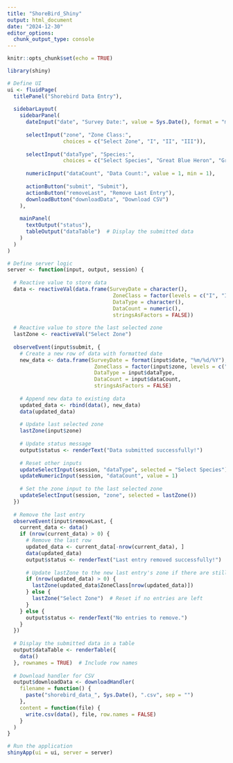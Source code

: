 ```yaml
---
title: "ShoreBird_Shiny"
output: html_document
date: "2024-12-30"
editor_options: 
  chunk_output_type: console
---
```


```r
knitr::opts_chunk$set(echo = TRUE)
```

```r
library(shiny)
```

```r
# Define UI
ui <- fluidPage(
  titlePanel("Shorebird Data Entry"),
  
  sidebarLayout(
    sidebarPanel(
      dateInput("date", "Survey Date:", value = Sys.Date(), format = "mm/dd/yyyy"),
      
      selectInput("zone", "Zone Class:",
                  choices = c("Select Zone", "I", "II", "III")),
      
      selectInput("dataType", "Species:",
                  choices = c("Select Species", "Great Blue Heron", "Great Egret", "Snowy Egret", "People", "Dogs on Leash", "Brown Pelican", "Cormorant", "Black-Bellied Plover", "Willet", "Wandering Tattler", "Spotted Sandpiper", "Marbled Godwit", "Whimbrel", "Ruddy Turnstone", "Black Turnstone", "Surfbird", "Sanderling", "Juvenile Gull", "Western Gull", "California Gull", "Heerman's Gull", "Herring Gull", "Tern", "Unidentified Gull", "Unidentified Bird (non-gull)", "Black Phoebe", "Say's Phoebe")),
      
      numericInput("dataCount", "Data Count:", value = 1, min = 1),
      
      actionButton("submit", "Submit"),
      actionButton("removeLast", "Remove Last Entry"),
      downloadButton("downloadData", "Download CSV")
    ),
    
    mainPanel(
      textOutput("status"),
      tableOutput("dataTable")  # Display the submitted data
    )
  )
)

# Define server logic
server <- function(input, output, session) {
  
  # Reactive value to store data
  data <- reactiveVal(data.frame(SurveyDate = character(),
                                  ZoneClass = factor(levels = c("I", "II", "III")),
                                  DataType = character(),
                                  DataCount = numeric(),
                                  stringsAsFactors = FALSE))
  
  # Reactive value to store the last selected zone
  lastZone <- reactiveVal("Select Zone")
  
  observeEvent(input$submit, {
    # Create a new row of data with formatted date
    new_data <- data.frame(SurveyDate = format(input$date, "%m/%d/%Y"),  # Format date as MM/DD/YYYY
                            ZoneClass = factor(input$zone, levels = c("I", "II", "III")),
                            DataType = input$dataType,
                            DataCount = input$dataCount,
                            stringsAsFactors = FALSE)
    
    # Append new data to existing data
    updated_data <- rbind(data(), new_data)
    data(updated_data)
    
    # Update last selected zone
    lastZone(input$zone)
    
    # Update status message
    output$status <- renderText("Data submitted successfully!")
    
    # Reset other inputs
    updateSelectInput(session, "dataType", selected = "Select Species")
    updateNumericInput(session, "dataCount", value = 1)
    
    # Set the zone input to the last selected zone
    updateSelectInput(session, "zone", selected = lastZone())
  })
  
  # Remove the last entry
  observeEvent(input$removeLast, {
    current_data <- data()
    if (nrow(current_data) > 0) {
      # Remove the last row
      updated_data <- current_data[-nrow(current_data), ]
      data(updated_data)
      output$status <- renderText("Last entry removed successfully!")
      
      # Update lastZone to the new last entry's zone if there are still entries
      if (nrow(updated_data) > 0) {
        lastZone(updated_data$ZoneClass[nrow(updated_data)])
      } else {
        lastZone("Select Zone")  # Reset if no entries are left
      }
    } else {
      output$status <- renderText("No entries to remove.")
    }
  })
  
  # Display the submitted data in a table
  output$dataTable <- renderTable({
    data()
  }, rownames = TRUE)  # Include row names
  
  # Download handler for CSV
  output$downloadData <- downloadHandler(
    filename = function() {
      paste("shorebird_data_", Sys.Date(), ".csv", sep = "")
    },
    content = function(file) {
      write.csv(data(), file, row.names = FALSE)
    }
  )
}

# Run the application 
shinyApp(ui = ui, server = server)

```

